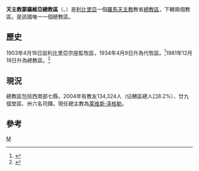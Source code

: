 {{Infobox Roman Catholic diocese
|Roman Catholic Diocese of = 天主教蒙羅維亞總教區
|Latin name of diocese = Archidioecesis Monroviensis
|image =Liberia - Arcidiocesi di Monrovia.png
|caption =總教區位置
|location = [[利比里亞|利比里亞]]
|territory = 西南部七縣
|population =134,324
|rite = 拉丁禮
|patron =
|province =
|established = 1903年
|cathedral = [[聖心主教座堂_(蒙羅維亞)|聖心主教座堂]]
|co-cathedral =
|leadership = 總主教
|website =
|教宗 =
|metropolitan = 莱维斯·泽格勒
|ordinary = 
|coadjutor bishop =
|auxiliary =
}}

'''天主教蒙羅維亞總教區'''（{{lang-la|Archidioecesis Monroviensis}}、{{lang-en|Archdiocese of Monrovia}}）是[[利比里亞|利比里亞]]一個[[羅馬天主教|羅馬天主教]]教省[[總教區|總教區]]，下轄兩個教區。是該國唯一一個總教區。

==歷史==
1903年4月18日設利比里亞宗座監牧區，1934年4月9日升為代牧區。<ref>{{cite journal
|journal=[[宗座公報|宗座公報]]
|publisher=梵蒂岡出版社
|date=1935年
|volume=27
|title=''Quae magis christiano ''
|page=250
|url=http://www.vatican.va/archive/aas/documents/AAS%2027%20%5B1935%5D%20-%20ocr.pdf
|access-date=2013-05-31
|archive-date=2018-10-05
|archive-url=https://web.archive.org/web/20181005211840/http://www.vatican.va/archive/aas/documents/AAS%2027%20%5B1935%5D%20-%20ocr.pdf
|dead-url=no
}}</ref>1981年12月19日升為總教區。<ref>{{Cite web |url=http://www.vatican.va/holy_father/john_paul_ii/apost_constitutions/documents/hf_jp-ii_apc_19811221_monrovien_lt.html |title=升為總教區的宗座憲令 |access-date=2013-05-31 |archive-date=2014-05-16 |archive-url=https://web.archive.org/web/20140516233726/http://www.vatican.va/holy_father/john_paul_ii/apost_constitutions/documents/hf_jp-ii_apc_19811221_monrovien_lt.html |dead-url=no }}</ref>

==現況==
總教區包括西南部七縣，2004年有教友134,324人（佔轄區總人口8.2%）、廿九個堂區、卅六名司鐸。現任總主教為[[莱维斯·泽格勒|莱维斯·泽格勒]]。

==參考==
{{reflist}}
{{利比里亞天主教教區}}

[[Category:利比里亞天主教教區|M]]